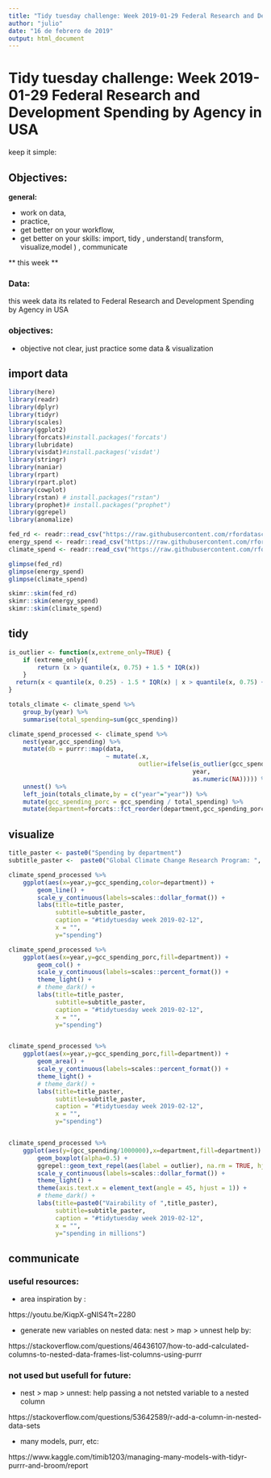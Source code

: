 ```yaml
---
title: "Tidy tuesday challenge: Week 2019-01-29 Federal Research and Development Spending by Agency in USA"
author: "julio"
date: "16 de febrero de 2019"
output: html_document
---
```


# Tidy tuesday challenge: Week 2019-01-29 Federal Research and Development Spending by Agency in USA

keep it simple:

## Objectives: 

**general:**

* work on data, 
* practice, 
* get better on your workflow,
* get better on your skills: import, tidy , understand( transform, visualize,model ) , communicate


** this week **

### Data:

this week data its related to Federal Research and Development Spending by Agency in USA

### objectives:

- objective not clear, just practice some data & visualization

## import data

```r
library(here)
library(readr)
library(dplyr)
library(tidyr)
library(scales)
library(ggplot2)
library(forcats)#install.packages('forcats')
library(lubridate)
library(visdat)#install.packages('visdat')
library(stringr)
library(naniar)
library(rpart)
library(rpart.plot)
library(cowplot)
library(rstan) # install.packages("rstan")
library(prophet)# install.packages("prophet")
library(ggrepel)
library(anomalize)
```



```r
fed_rd <- readr::read_csv("https://raw.githubusercontent.com/rfordatascience/tidytuesday/master/data/2019/2019-02-12/fed_r_d_spending.csv")
energy_spend <- readr::read_csv("https://raw.githubusercontent.com/rfordatascience/tidytuesday/master/data/2019/2019-02-12/energy_spending.csv")
climate_spend <- readr::read_csv("https://raw.githubusercontent.com/rfordatascience/tidytuesday/master/data/2019/2019-02-12/climate_spending.csv")
```


```r
glimpse(fed_rd) 
glimpse(energy_spend) 
glimpse(climate_spend) 

```

```r
skimr::skim(fed_rd) 
skimr::skim(energy_spend)
skimr::skim(climate_spend)

```

## tidy

```r

is_outlier <- function(x,extreme_only=TRUE) {
    if (extreme_only){
        return (x > quantile(x, 0.75) + 1.5 * IQR(x))
    }
  return(x < quantile(x, 0.25) - 1.5 * IQR(x) | x > quantile(x, 0.75) + 1.5 * IQR(x))
}

totals_climate <- climate_spend %>% 
    group_by(year) %>% 
    summarise(total_spending=sum(gcc_spending))

climate_spend_processed <- climate_spend %>% 
    nest(year,gcc_spending) %>% 
    mutate(db = purrr::map(data,
                           ~ mutate(.x,
                                    outlier=ifelse(is_outlier(gcc_spending,FALSE),
                                                   year, 
                                                   as.numeric(NA))))) %>% 
    unnest() %>% 
    left_join(totals_climate,by = c("year"="year")) %>% 
    mutate(gcc_spending_porc = gcc_spending / total_spending) %>% 
    mutate(department=forcats::fct_reorder(department,gcc_spending_porc)) 

```

## visualize

```r

title_paster <- paste0("Spending by department")
subtitle_paster <-  paste0("Global Climate Change Research Program: ", min(climate_spend$year),"-",max(climate_spend$year))

climate_spend_processed %>% 
    ggplot(aes(x=year,y=gcc_spending,color=department)) +
        geom_line() +
        scale_y_continuous(labels=scales::dollar_format()) +
        labs(title=title_paster,
             subtitle=subtitle_paster,
             caption = "#tidytuesday week 2019-02-12",
             x = "",
             y="spending")

climate_spend_processed %>% 
    ggplot(aes(x=year,y=gcc_spending_porc,fill=department)) +
        geom_col() +
        scale_y_continuous(labels=scales::percent_format()) +
        theme_light() +
        # theme_dark() +
        labs(title=title_paster,
             subtitle=subtitle_paster,
             caption = "#tidytuesday week 2019-02-12",
             x = "",
             y="spending")


climate_spend_processed %>% 
    ggplot(aes(x=year,y=gcc_spending_porc,fill=department)) +
        geom_area() +
        scale_y_continuous(labels=scales::percent_format()) +
        theme_light() +
        # theme_dark() +
        labs(title=title_paster,
             subtitle=subtitle_paster,
             caption = "#tidytuesday week 2019-02-12",
             x = "",
             y="spending")


climate_spend_processed %>% 
    ggplot(aes(y=(gcc_spending/1000000),x=department,fill=department)) +
        geom_boxplot(alpha=0.5) +
        ggrepel::geom_text_repel(aes(label = outlier), na.rm = TRUE, hjust = -0.3) +
        scale_y_continuous(labels=scales::dollar_format()) +
        theme_light() +
        theme(axis.text.x = element_text(angle = 45, hjust = 1)) +
        # theme_dark() +
        labs(title=paste0("Vairability of ",title_paster),
             subtitle=subtitle_paster,
             caption = "#tidytuesday week 2019-02-12",
             x = "",
             y="spending in millions")


```




## communicate



### useful resources:

- area inspiration by :

https://youtu.be/KiqpX-gNIS4?t=2280


- generate new variables on nested data: nest > map > unnest help by:

https://stackoverflow.com/questions/46436107/how-to-add-calculated-columns-to-nested-data-frames-list-columns-using-purrr



### not used but usefull for future: 

- nest > map > unnest: help passing a not netsted variable to a nested column

https://stackoverflow.com/questions/53642589/r-add-a-column-in-nested-data-sets

- many models, purr, etc:

https://www.kaggle.com/timib1203/managing-many-models-with-tidyr-purrr-and-broom/report



